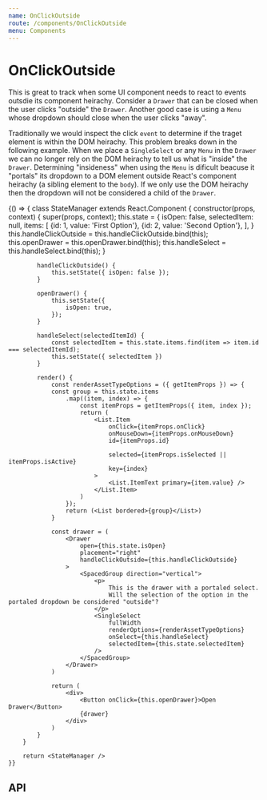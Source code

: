 ```yaml
---
name: OnClickOutside
route: /components/OnClickOutside
menu: Components
---
```



# OnClickOutside

This is great to track when some UI component needs to react to events outsdie its component heirachy.
Consider a `Drawer` that can be closed when the user clicks "outside" the `Drawer`. Another good case is using a `Menu` whose dropdown should close when the user clicks "away".

Traditionally we would inspect the click `event` to determine if the traget element is within the DOM heirachy. This problem breaks down in the following example.
When we place a `SingleSelect` or any `Menu` in the `Drawer` we can no longer rely on the DOM heirachy to tell us what is "inside" the `Drawer`.
Determining "insideness" when using the `Menu` is dificult beacuse it "portals" its dropdown to a DOM element outside React's component heirachy (a sibling element to the `body`).
If we only use the DOM heirachy then the dropdown will not be considered a child of the `Drawer`.

<Playground>
    {() => {
        class StateManager extends React.Component {
            constructor(props, context) {
                super(props, context);
                this.state = {
                    isOpen: false,
                    selectedItem: null,
                    items: [
                        {id: 1, value: 'First Option'},
                        {id: 2, value: 'Second Option'},
                    ],
                }
                this.handleClickOutside = this.handleClickOutside.bind(this);
                this.openDrawer = this.openDrawer.bind(this);
                this.handleSelect = this.handleSelect.bind(this);
            }

            handleClickOutside() {
                this.setState({ isOpen: false });
            }

            openDrawer() {
                this.setState({
                    isOpen: true,
                });
            }

            handleSelect(selectedItemId) {
                const selectedItem = this.state.items.find(item => item.id === selectedItemId);
                this.setState({ selectedItem })
            }

            render() {
                const renderAssetTypeOptions = ({ getItemProps }) => {
                const group = this.state.items
                    .map((item, index) => {
                        const itemProps = getItemProps({ item, index });
                        return (
                            <List.Item
                                onClick={itemProps.onClick}
                                onMouseDown={itemProps.onMouseDown}
                                id={itemProps.id}

                                selected={itemProps.isSelected || itemProps.isActive}
                                key={index}
                            >
                                <List.ItemText primary={item.value} />
                            </List.Item>
                        )
                    });
                    return (<List bordered>{group}</List>)
                }

                const drawer = (
                    <Drawer
                        open={this.state.isOpen}
                        placement="right"
                        handleClickOutside={this.handleClickOutside}
                    >
                        <SpacedGroup direction="vertical">
                            <p>
                                This is the drawer with a portaled select.
                                Will the selection of the option in the portaled dropdown be considered "outside"?
                            </p>
                            <SingleSelect
                                fullWidth
                                renderOptions={renderAssetTypeOptions}
                                onSelect={this.handleSelect}
                                selectedItem={this.state.selectedItem}
                            />
                        </SpacedGroup>
                    </Drawer>
                )

                return (
                    <div>
                        <Button onClick={this.openDrawer}>Open Drawer</Button>
                        {drawer}
                    </div>
                )
            }
        }

        return <StateManager />
    }}

</Playground>

## API

<PropsTable of={OnClickOutside} />
